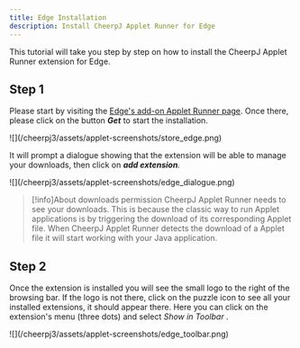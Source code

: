```yaml
---
title: Edge Installation
description: Install CheerpJ Applet Runner for Edge
---
```



This tutorial will take you step by step on how to install the CheerpJ Applet Runner extension for Edge.

<LinkButton
	href="https://microsoftedge.microsoft.com/addons/detail/cheerpj-applet-runner/ebfcpaoldmijengghefpohddmfpndmic"
	label="Add to Edge"
	type="primary"
	iconRight="ri:edge-fill"
/>

## Step 1

Please start by visiting the [Edge's add-on Applet Runner page](https://microsoftedge.microsoft.com/addons/detail/cheerpj-applet-runner/ebfcpaoldmijengghefpohddmfpndmic). Once there, please click on the button _**Get**_ to start the installation.

<div class="mx-24">![](/cheerpj3/assets/applet-screenshots/store_edge.png)</div>

It will prompt a dialogue showing that the extension will be able to manage your downloads, then click on _**add extension**._

<div class="mx-24">
	![](/cheerpj3/assets/applet-screenshots/edge_dialogue.png)
</div>

> [!info]About downloads permission
> CheerpJ Applet Runner needs to see your downloads. This is because the classic way to run Applet applications is by triggering the download of its corresponding Applet file. When CheerpJ Applet Runner detects the download of a Applet file it will start working with your Java application.

## Step 2

Once the extension is installed you will see the small logo to the right of the browsing bar. If the logo is not there, click on the puzzle icon to see all your installed extensions, it should appear there. Here you can click on the extension's menu (three dots) and select _*Show in Toolbar*_ .

<div class="mx-24">![](/cheerpj3/assets/applet-screenshots/edge_toolbar.png)</div>

